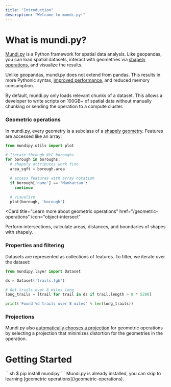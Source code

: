 ```yaml
---
title: "Introduction"
description: "Welcome to mundi.py!"
---
```


# What is mundi.py?

[Mundi.py](https://docs.mundi.ai) is a Python framework for spatial data analysis. Like geopandas, you can load spatial datasets, interact with geometries via [shapely operations](https://shapely.readthedocs.io/en/stable/), and visualize the results.

Unlike geopandas, mundi.py does not extend from pandas. This results in more Pythonic syntax, [improved performance](/performance), and reduced memory consumption.

By default, mundi.py only loads relevant chunks of a dataset. This allows a developer to write
scripts on 100GB+ of spatial data without manually chunking or sending the operation to a compute cluster.

### Geometric operations

In mundi.py, every geometry is a subclass of a [shapely geometry](https://shapely.readthedocs.io/en/stable/). Features are accessed like an array:

```py
from mundipy.utils import plot

# Iterate through NYC boroughs
for borough in boroughs:
  # shapely attributes work fine
  area_sqft = borough.area

  # access features with array notation
  if borough['name'] == 'Manhattan':
    continue

  # visualize
  plot(borough, 'borough')
```

<Card
  title="Learn more about geometric operations"
  href="/geometric-operations"
  icon="object-intersect"
>
  Perform intersections, calculate areas, distances, and boundaries of shapes with shapely.
</Card>

### Properties and filtering

Datasets are represented as collections of features. To filter, we iterate
over the dataset:

```py
from mundipy.layer import Dataset

ds = Dataset('trails.fgb')

# Get trails over 8 miles long
long_trails = [trail for trail in ds if trail.length > 8 * 5280]

print('Found %d trails over 8 miles' % len(long_trails))
```

### Projections

Mundi.py also [automatically chooses a projection](/projected-coordinate-systems)
for geometric operations by selecting a projection that minimizes distortion for
the geometries in the operation.


# Getting Started

<Accordion icon="download" title="Local setup">
  ```sh
  $ pip install mundipy
  ```
</Accordion>

<Accordion icon="code" title="Spatial IDE">
  Mundi.py is already installed, you can skip to learning [geometric operations](/geometric-operations).
</Accordion>
